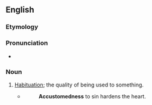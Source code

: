 ==English==

===Etymology===
{{suffix|en|accustomed|ness}}

===Pronunciation===
* {{a|US}} {{IPA|en|/əˈkʌs.təmd.nɪs/}}

===Noun===
{{en-noun|-}}

# [[habituation|Habituation]]; the quality of being used to something.
#* {{rfdatek|en|Bishop Pearce}}
#*: '''Accustomedness''' to sin hardens the heart.